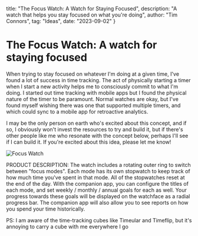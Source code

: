   title: "The Focus Watch: A Watch for Staying Focused",
  description: "A watch that helps you stay focused on what you're doing",
  author: "Tim Connors",
  tag: "Ideas",
  date: "2023-09-02"
}

# The Focus Watch: A watch for staying focused

When trying to stay focused on whatever I'm doing at a given time, I've found a lot of success in time tracking. The act of physically starting a timer when I start a new activity helps me to consciously commit to what I'm doing. I started out time tracking with mobile apps but I found the physical nature of the timer to be paramount. Normal watches are okay, but I've found myself wishing there was one that supported multiple timers, and which could sync to a mobile app for retroactive analytics.

I may be the only person on earth who's excited about this concept, and if so, I obviously won't invest the resources to try and build it, but if there's other people like me who resonate with the concept below, perhaps I'll see if I can build it. If you're excited about this idea, please let me know!

![Focus Watch](/focus-watch/specs.png)

PRODUCT DESCRIPTION: The watch includes a rotating outer ring to switch between "focus modes". Each mode has its own stopwatch to keep track of how much time you've spent in that mode. All of the stopwatches reset at the end of the day. With the companion app, you can configure the titles of each mode, and set weekly / monthly / annual goals for each as well. Your progress towards these goals will be displayed on the watchface as a radial progress bar. The companion app will also allow you to see reports on how you spend your time historically.

PS: I am aware of the time-tracking cubes like Timeular and Timeflip, but it's annoying to carry a cube with me everywhere I go